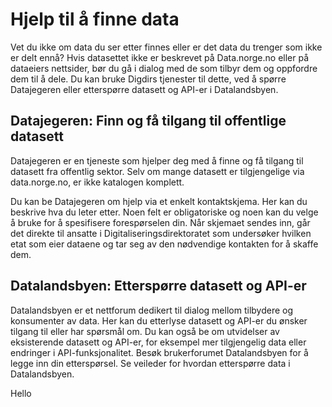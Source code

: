 
# Hjelp til å finne data

Vet du ikke om data du ser etter finnes eller er det data du trenger som ikke er delt ennå? Hvis datasettet ikke er beskrevet på Data.norge.no eller på dataeiers nettsider, bør du gå i dialog med de som tilbyr dem og oppfordre dem til å dele. Du kan bruke Digdirs tjenester til dette, ved å spørre Datajegeren eller etterspørre datasett og API-er i Datalandsbyen.

## Datajegeren: Finn og få tilgang til offentlige datasett

Datajegeren er en tjeneste som hjelper deg med å finne og få tilgang til datasett fra offentlig sektor. Selv om mange datasett er tilgjengelige via data.norge.no, er ikke katalogen komplett.

Du kan be Datajegeren om hjelp via et enkelt kontaktskjema. Her kan du beskrive hva du leter etter. Noen felt er obligatoriske og noen kan du velge å bruke for å spesifisere forespørselen din. Når skjemaet sendes inn, går det direkte til ansatte i Digitaliseringsdirektoratet som undersøker hvilken etat som eier dataene og tar seg av den nødvendige kontakten for å skaffe dem.

## Datalandsbyen: Etterspørre datasett og API-er

Datalandsbyen er et nettforum dedikert til dialog mellom tilbydere og konsumenter av data. Her kan du etterlyse datasett og API-er du ønsker tilgang til eller har spørsmål om. Du kan også be om utvidelser av eksisterende datasett og API-er, for eksempel mer tilgjengelig data eller endringer i API-funksjonalitet. Besøk brukerforumet Datalandsbyen for å legge inn din etterspørsel. Se veileder for hvordan etterspørre data i Datalandsbyen.

<Alert>Hello</Alert>